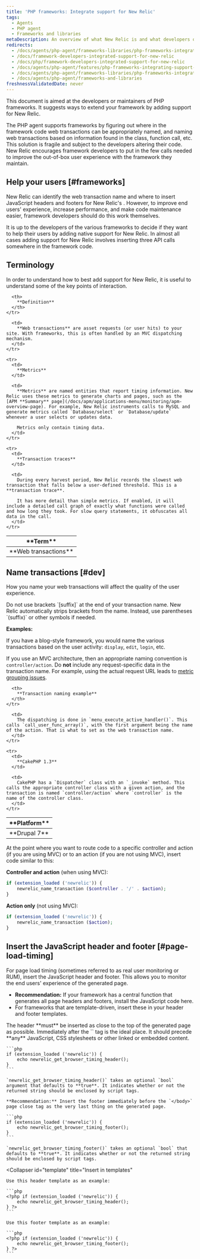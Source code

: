 ```yaml
---
title: 'PHP frameworks: Integrate support for New Relic'
tags:
  - Agents
  - PHP agent
  - Frameworks and libraries
metaDescription: An overview of what New Relic is and what developers or maintainers of PHP frameworks need to do in order to integrate support for New Relic.
redirects:
  - /docs/agents/php-agent/frameworks-libraries/php-frameworks-integrate-support-new-relic
  - /docs/framework-developers-integrated-support-for-new-relic
  - /docs/php/framework-developers-integrated-support-for-new-relic
  - /docs/agents/php-agent/features/php-frameworks-integrating-support-new-relic
  - /docs/agents/php-agent/frameworks-libraries/php-frameworks-integrating-support-new-relic
  - /docs/agents/php-agent/frameworks-and-libraries
freshnessValidatedDate: never
---
```


This document is aimed at the developers or maintainers of PHP frameworks. It suggests ways to extend your framework by adding support for New Relic.

The PHP agent supports frameworks by figuring out where in the framework code web transactions can be appropriately named, and naming web transactions based on information found in the class, function call, etc. This solution is fragile and subject to the developers altering their code. New Relic encourages framework developers to put in the few calls needed to improve the out-of-box user experience with the framework they maintain.

## Help your users [#frameworks]

New Relic can identify the web transaction name and where to insert JavaScript headers and footers for New Relic's <InlinePopover type="browser" />. However, to improve end users' experience, increase performance, and make code maintenance easier, framework developers should do this work themselves.

It is up to the developers of the various frameworks to decide if they want to help their users by adding native support for New Relic. In almost all cases adding support for New Relic involves inserting three API calls somewhere in the framework code.

## Terminology

In order to understand how to best add support for New Relic, it is useful to understand some of the key points of interaction.

<table>
  <thead>
    <tr>
      <th width={150}>
        **Term**
      </th>

      <th>
        **Definition**
      </th>
    </tr>
  </thead>

  <tbody>
    <tr>
      <td>
        **Web transactions**
      </td>

      <td>
        **Web transactions** are asset requests (or user hits) to your site. With frameworks, this is often handled by an MVC dispatching mechanism.
      </td>
    </tr>

    <tr>
      <td>
        **Metrics**
      </td>

      <td>
        **Metrics** are named entities that report timing information. New Relic uses these metrics to generate charts and pages, such as the [APM **Summary** page](/docs/apm/applications-menu/monitoring/apm-overview-page). For example, New Relic instruments calls to MySQL and generate metrics called `Database/select` or `Database/update` whenever a user selects or updates data.

        Metrics only contain timing data.
      </td>
    </tr>

    <tr>
      <td>
        **Transaction traces**
      </td>

      <td>
        During every harvest period, New Relic records the slowest web transaction that falls below a user-defined threshold. This is a **transaction trace**.

        It has more detail than simple metrics. If enabled, it will include a detailed call graph of exactly what functions were called and how long they took. For slow query statements, it obfuscates all data in the call.
      </td>
    </tr>
  </tbody>
</table>

## Name transactions [#dev]

How you name your web transactions will affect the quality of the user experience.

<Callout variant="important">
  Do not use brackets `[suffix]` at the end of your transaction name. New Relic automatically strips brackets from the name. Instead, use parentheses `(suffix)` or other symbols if needed.
</Callout>

**Examples:**

If you have a blog-style framework, you would name the various transactions based on the user activity: `display`, `edit`, `login`, etc.

If you use an MVC architecture, then an appropriate naming convention is `controller/action`. Do **not** include any request-specific data in the transaction name. For example, using the actual request URL leads to [metric grouping issues](/docs/features/metric-grouping-issues).

<table>
  <thead>
    <tr>
      <th width={150}>
        **Platform**
      </th>

      <th>
        **Transaction naming example**
      </th>
    </tr>
  </thead>

  <tbody>
    <tr>
      <td>
        **Drupal 7**
      </td>

      <td>
        The dispatching is done in `menu_execute_active_handler()`. This calls `call_user_func_array()`, with the first argument being the name of the action. That is what to set as the web transaction name.
      </td>
    </tr>

    <tr>
      <td>
        **CakePHP 1.3**
      </td>

      <td>
        CakePHP has a `Dispatcher` class with an `_invoke` method. This calls the appropriate controller class with a given action, and the transaction is named `controller/action` where `controller` is the name of the controller class.
      </td>
    </tr>
  </tbody>
</table>

At the point where you want to route code to a specific controller and action (if you are using MVC) or to an action (if you are not using MVC), insert code similar to this:

**Controller and action** (when using MVC):

```php
if (extension_loaded ('newrelic')) {
    newrelic_name_transaction ($controller . '/' . $action);
}
```

**Action only** (not using MVC):

```php
if (extension_loaded ('newrelic')) {
    newrelic_name_transaction ($action);
}
```

## Insert the JavaScript header and footer [#page-load-timing]

For page load timing (sometimes referred to as real user monitoring or RUM), insert the JavaScript header and footer. This allows you to monitor the end users' experience of the generated page.

* **Recommendation:** If your framework has a central function that generates all page headers and footers, install the JavaScript code here.
* For frameworks that are template-driven, insert these in your header and footer templates.

<CollapserGroup>
  <Collapser
    id="page-generator"
    title="Insert in a page generator function"
  >
    The header **must** be inserted as close to the top of the generated page as possible. Immediately after the `<meta http-equiv....>` tag is the ideal place. It should precede **any** JavaScript, CSS stylesheets or other linked or embedded content.

    ```php
    if (extension_loaded ('newrelic')) {
        echo newrelic_get_browser_timing_header();
    }
    ```

    `newrelic_get_browser_timing_header()` takes an optional `bool` argument that defaults to **true**. It indicates whether or not the returned string should be enclosed by script tags.

    **Recommendation:** Insert the footer immediately before the `</body>` page close tag as the very last thing on the generated page.

    ```php
    if (extension_loaded ('newrelic')) {
        echo newrelic_get_browser_timing_footer();
    }
    ```

    `newrelic_get_browser_timing_footer()` takes an optional `bool` that defaults to **true**. It indicates whether or not the returned string should be enclosed by script tags.
  </Collapser>

  <Collapser
    id="template"
    title="Insert in templates"
  >
    Use this header template as an example:

    ```php
    <?php if (extension_loaded ('newrelic')) {
        echo newrelic_get_browser_timing_header();
    } ?>
    ```

    Use this footer template as an example:

    ```php
    <?php if (extension_loaded ('newrelic')) {
        echo newrelic_get_browser_timing_footer();
    } ?>
    ```
  </Collapser>
</CollapserGroup>

